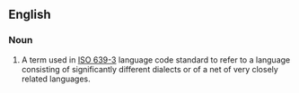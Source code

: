 {{wikipedia}}
{{rfv}}
==English==

===Noun===
{{en-noun}}

# A term used in [[w:ISO 639-3|ISO 639-3]] language code standard to refer to a language consisting of significantly different dialects or of a net of very closely related languages.